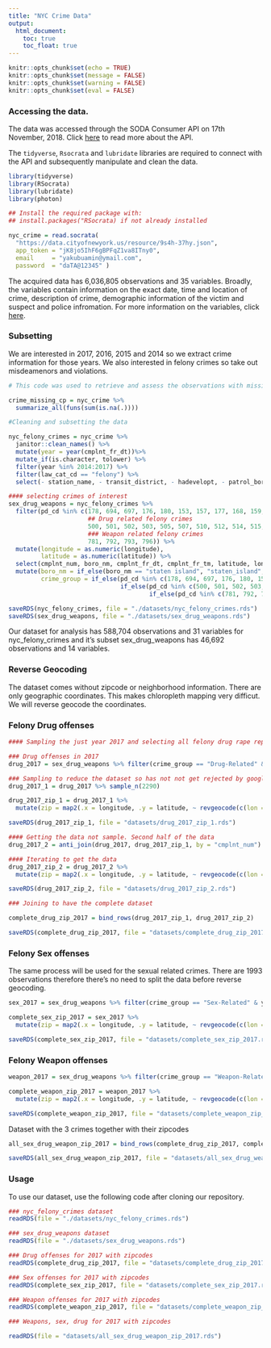 ```yaml
---
title: "NYC Crime Data"
output:
  html_document:
    toc: true
    toc_float: true
---
```


```r
knitr::opts_chunk$set(echo = TRUE)
knitr::opts_chunk$set(message = FALSE)
knitr::opts_chunk$set(warning = FALSE)
knitr::opts_chunk$set(eval = FALSE)
```

### Accessing the data. 

The data was accessed through the SODA Consumer API on 17th November, 2018. Click [here](https://dev.socrata.com/consumers/getting-started.html) to read more about the API. 

The `tidyverse`, `Rsocrata` and `lubridate` libraries are required to connect with the API and subsequently manipulate and clean the data.

```r
library(tidyverse)
library(RSocrata)
library(lubridate)
library(photon)
```

```r
## Install the required package with:
## install.packages("RSocrata) if not already installed

nyc_crime = read.socrata(
  "https://data.cityofnewyork.us/resource/9s4h-37hy.json",
  app_token = "jK8jo5IhF6gBPFqZ1va8ITny0",
  email     = "yakubuamin@ymail.com",
  password  = "daTA@12345" )

```

The acquired data has 6,036,805 observations and 35 variables. Broadly, the variables contain information on the exact date, time and location of crime, description of crime, demographic information of the victim and suspect and police infromation. For more information on the variables, click [here](https://data.cityofnewyork.us/Public-Safety/NYPD-Complaint-Data-Historic/qgea-i56i).

### Subsetting 

We are interested in 2017, 2016, 2015 and 2014 so we extract crime information for those years. We also interested in felony crimes so take out misdeamenors and violations. 

```r
# This code was used to retrieve and assess the observations with missing date of crime occurrence

crime_missing_cp = nyc_crime %>% 
  summarize_all(funs(sum(is.na(.))))

#Cleaning and subsetting the data

nyc_felony_crimes = nyc_crime %>% 
  janitor::clean_names() %>% 
  mutate(year = year(cmplnt_fr_dt))%>%
  mutate_if(is.character, tolower) %>% 
  filter(year %in% 2014:2017) %>% 
  filter(law_cat_cd == "felony") %>% 
  select(- station_name, - transit_district, - hadevelopt, - patrol_boro, - housing_psa, - juris_desc)

#### selecting crimes of interest
sex_drug_weapons = nyc_felony_crimes %>% 
  filter(pd_cd %in% c(178, 694, 697, 176, 180, 153, 157, 177, 168, 159, 166, 164, 179, 155, 586, 696, # Sex related felony crimes
                      ## Drug related felony crimes
                      500, 501, 502, 503, 505, 507, 510, 512, 514, 515, 519, 520, 521, 523, 524, 529, 530, 531, 532, 568, 570,
                      ### Weapon related felony crimes
                      781, 792, 793, 796)) %>% 
  mutate(longitude = as.numeric(longitude),
         latitude = as.numeric(latitude)) %>% 
  select(cmplnt_num, boro_nm, cmplnt_fr_dt, cmplnt_fr_tm, latitude, longitude, ky_cd, ofns_desc, pd_cd, pd_desc, vic_race, vic_sex, year, prem_typ_desc) %>% 
  mutate(boro_nm = if_else(boro_nm == "staten island", "staten_island", boro_nm),
         crime_group = if_else(pd_cd %in% c(178, 694, 697, 176, 180, 153, 157, 177, 168, 159, 166, 164, 179, 155, 586, 696), "Sex-Related", 
                               if_else(pd_cd %in% c(500, 501, 502, 503, 505, 507, 510, 512, 514, 515, 519, 520, 521, 523, 524, 529, 530, 531, 532, 568, 570), "Drug-Related", 
                                       if_else(pd_cd %in% c(781, 792, 793, 796), "Weapon-Related", pd_cd))))

saveRDS(nyc_felony_crimes, file = "./datasets/nyc_felony_crimes.rds")
saveRDS(sex_drug_weapons, file = "./datasets/sex_drug_weapons.rds")
```

Our dataset for analysis has 588,704 observations and 31 variables for nyc_felony_crimes and it's subset sex_drug_weapons has 46,692 observations and 14 variables. 

### Reverse Geocoding

The dataset comes without zipcode or neighborhood information. There are only geographic coordinates. This makes chloropleth mapping very difficut. We will reverse geocode the coordinates. 

### Felony Drug offenses

```r
#### Sampling the just year 2017 and selecting all felony drug rape reports

### Drug offenses in 2017
drug_2017 = sex_drug_weapons %>% filter(crime_group == "Drug-Related" & year == 2017)

### Sampling to reduce the dataset so has not not get rejected by google API
drug_2017_1 = drug_2017 %>% sample_n(2290)

drug_2017_zip_1 = drug_2017_1 %>% 
  mutate(zip = map2(.x = longitude, .y = latitude, ~ revgeocode(c(lon = .x, lat = .y))))

saveRDS(drug_2017_zip_1, file = "datasets/drug_2017_zip_1.rds")

#### Getting the data not sample. Second half of the data
drug_2017_2 = anti_join(drug_2017, drug_2017_zip_1, by = "cmplnt_num")

#### Iterating to get the data
drug_2017_zip_2 = drug_2017_2 %>% 
  mutate(zip = map2(.x = longitude, .y = latitude, ~ revgeocode(c(lon = .x, lat = .y))))

saveRDS(drug_2017_zip_2, file = "datasets/drug_2017_zip_2.rds")

### Joining to have the complete dataset

complete_drug_zip_2017 = bind_rows(drug_2017_zip_1, drug_2017_zip_2) 

saveRDS(complete_drug_zip_2017, file = "datasets/complete_drug_zip_2017.rds")
```

### Felony Sex offenses

The same process will be used for the sexual related crimes. There are 1993 observations therefore there's no need to split the data before reverse geocoding.

```r
sex_2017 = sex_drug_weapons %>% filter(crime_group == "Sex-Related" & year == 2017)

complete_sex_zip_2017 = sex_2017 %>% 
  mutate(zip = map2(.x = longitude, .y = latitude, ~ revgeocode(c(lon = .x, lat = .y))))

saveRDS(complete_sex_zip_2017, file = "datasets/complete_sex_zip_2017.rds")
```

### Felony Weapon offenses

```r
weapon_2017 = sex_drug_weapons %>% filter(crime_group == "Weapon-Related" & year == 2017)

complete_weapon_zip_2017 = weapon_2017 %>% 
  mutate(zip = map2(.x = longitude, .y = latitude, ~ revgeocode(c(lon = .x, lat = .y))))

saveRDS(complete_weapon_zip_2017, file = "datasets/complete_weapon_zip_2017.rds")
```

Dataset with the 3 crimes together with their zipcodes

```r
all_sex_drug_weapon_zip_2017 = bind_rows(complete_drug_zip_2017, complete_sex_zip_2017, complete_weapon_zip_2017) 

saveRDS(all_sex_drug_weapon_zip_2017, file = "datasets/all_sex_drug_weapon_zip_2017.rds")
```

### Usage

To use our dataset, use the following code after cloning our repository. 

```r

### nyc_felony_crimes dataset
readRDS(file = "./datasets/nyc_felony_crimes.rds")

### sex_drug_weapons dataset
readRDS(file = "./datasets/sex_drug_weapons.rds")

### Drug offenses for 2017 with zipcodes
readRDS(complete_drug_zip_2017, file = "datasets/complete_drug_zip_2017.rds")

### Sex offenses for 2017 with zipcodes
readRDS(complete_sex_zip_2017, file = "datasets/complete_sex_zip_2017.rds")

### Weapon offenses for 2017 with zipcodes
readRDS(complete_weapon_zip_2017, file = "datasets/complete_weapon_zip_2017.rds")

### Weapons, sex, drug for 2017 with zipcodes

readRDS(file = "datasets/all_sex_drug_weapon_zip_2017.rds")
```

